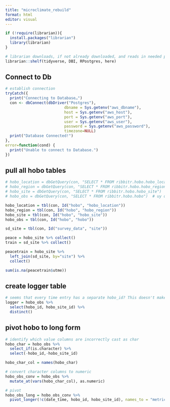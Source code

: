 ```yaml
---
title: "microclimate_rebuild"
format: html
editor: visual
---
```

```r
if (!require(librarian)){
  install.packages("librarian")
  library(librarian)
}

# librarian downloads, if not already downloaded, and reads in needed packages
librarian::shelf(tidyverse, DBI, RPostgres, here)
```

## Connect to Db

```r
# establish connection
tryCatch({
  print("Connecting to Database…")
  con <- dbConnect(dbDriver("Postgres"),
                          dbname = Sys.getenv("aws_dbname"),
                          host = Sys.getenv("aws_host"),
                          port = Sys.getenv("aws_port"),
                          user = Sys.getenv("aws_user"),
                          password = Sys.getenv("aws_password"),
                          timezone=NULL)
  print("Database Connected!")
},
error=function(cond) {
  print("Unable to connect to Database.")
})

```

## pull all hobo tables

```r
# hobo_location = dbGetQuery(con, "SELECT * FROM ribbitr.hobo.hobo_location")
# hobo_region = dbGetQuery(con, "SELECT * FROM ribbitr.hobo.hobo_region")
# hobo_site = dbGetQuery(con, "SELECT * FROM ribbitr.hobo.hobo_site")
# hobo_obs = dbGetQuery(con, "SELECT * FROM ribbitr.hobo.hobo")  # uy que heavy

hobo_location = tbl(con, Id("hobo", "hobo_location"))
hobo_region = tbl(con, Id("hobo", "hobo_region"))
hobo_site = tbl(con, Id("hobo", "hobo_site"))
hobo_obs = tbl(con, Id("hobo", "hobo"))

sd_site = tbl(con, Id("survey_data", "site"))

peace = hobo_site %>% collect()
train = sd_site %>% collect()

peacetrain = hobo_site %>%
  left_join(sd_site, by="site") %>%
  collect()

sum(is.na(peacetrain$utme))
```

## create logger table
```r
# seems that every time entry has a separate hobo_id? This doesn't make sense to me. Maybe this was done to allow for a single unique key, rahter than a compound key. But I disagree with it. I think it should be a compound key between a sensor_id and a time. This may mean that I need to begin again from the raw data to reconstruct this, if I can't separate data from different sensors at similar and different locations, at a given site.
logger = hobo_obs %>%
  select(hobo_id, hobo_site_id) %>%
  distinct()
```

## pivot hobo to long form

```r
# identify which value columns are incorrectly cast as char
hobo_char = hobo_obs %>%
  select_if(is.character) %>%
  select(-hobo_id,-hobo_site_id)

hobo_char_col = names(hobo_char)

# convert character columns to numeric
hobo_obs_conv = hobo_obs %>%
  mutate_at(vars(hobo_char_col), as.numeric)

# pivot
hobo_obs_long = hobo_obs_conv %>%
  pivot_longer(!c(date_time, hobo_id, hobo_site_id), names_to = "metric", values_to = "value", values_drop_na = TRUE)

```